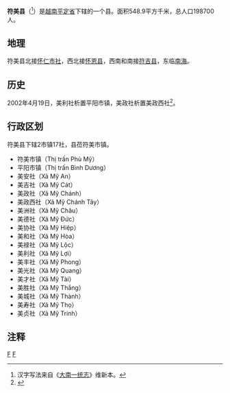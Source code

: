 {{Infobox Settlement
|name                   = 符美县
|settlement_type        = 县
|official_name          = 
|other_name             = 
|native_name            = {{lang|vi|Huyện Phù Mỹ}}
|nickname               = 
|motto                  = 
|image_skyline          = VietnamCowtownExpress1.jpg
|imagesize              = 
|image_caption          = 
|image_flag             = 
|flag_size              = 
|image_seal             = 
|seal_size              = 
|image_shield           = 
|shield_size            = 
|image_blank_emblem     = 
|blank_emblem_size      = 
|image_map              = {{Infobox mapframe|frame-width=250|zoom=10}}
|mapsize                = 
|map_caption            = 
|image_map1             = 
|mapsize1               = 
|map_caption1           = 
|pushpin_map            = Vietnam
|pushpin_label_position = bottom
|pushpin_map_caption    = 
|pushpin_map1           = 
|pushpin_label_position1= 
|pushpin_map_caption1   = 
|subdivision_type       = 国家
|subdivision_name       = {{flag|Vietnam}}
|subdivision_type1      = [[越南行政区划|省]]
|subdivision_name1      = [[平定省|平定省]]
|subdivision_type2      = 行政区划
|subdivision_name2      = 2市镇17社
|subdivision_type3      = 
|subdivision_name3      = 
|seat_type              = 县莅
|seat                   = {{link-vi|符美市镇|Phù Mỹ (thị trấn)}}
|government_type        = 
|leader_title           = 
|leader_name            = 
|leader_title1          = 
|leader_name1           = 
|established_title      = 
|established_date       = 
|area_magnitude         = 
|unit_pref              = 
|area_footnotes         = 
|area_total_km2         = 548.9
|area_land_km2          = 
|area_water_km2         = 
|area_water_percent     = 
|area_urban_km2         = 
|area_metro_km2         = 
|population_as_of       = 
|population_footnotes   = 
|population_note        = 
|population_total       = 198700
|population_density_km2 = auto
|population_metro             = 
|population_density_metro_km2 = 
|population_urban             = 
|population_density_urban_km2 = 
|timezone               = [[越南标准时间|越南标准时间]]
|utc_offset             = +7
|elevation_footnotes    = 
|elevation_m            = 
|coor_type              = 
|coordinates            = 
|postal_code_type       = 
|postal_code            = 
|area_code              = 
|website                = [https://phumy.binhdinh.gov.vn 符美县电子信息门户网站]
|footnotes              = 
}}
'''符美县'''（{{vie|v='''Huyện Phù Mỹ'''|hn=縣符美}}<ref>汉字写法来自《[[大南一统志|大南一统志]]》维新本。</ref>）是[[越南|越南]][[平定省|平定省]]下辖的一个县。面积548.9平方千米，总人口198700人。

==地理==
符美县北接[[怀仁市社|怀仁市社]]，西北接[[怀恩县|怀恩县]]，西南和南接[[符吉县|符吉县]]，东临[[南海|南海]]。

==历史==
2002年4月19日，美利社析置平阳市镇，美政社析置美政西社<ref>{{Cite web |url=https://thuvienphapluat.vn/van-ban/Bo-may-hanh-chinh/Nghi-dinh-46-2002-ND-CP-dieu-chinh-dia-gioi-hanh-chinh-de-thanh-lap-mot-so-xa-thi-tran-thuoc-huyen-Phu-My-Van-Canh-tinh-Binh-Dinh-49598.aspx |title=Nghị định 46/2002/NĐ-CP về việc điều chỉnh địa giới hành chính để thành lập một số xã, thị trấn thuộc các huyện Phù Mỹ, Vân Canh, tỉnh Bình Định |access-date=2020-04-30 |archive-date=2020-11-28 |archive-url=https://web.archive.org/web/20201128215202/https://thuvienphapluat.vn/van-ban/Bo-may-hanh-chinh/Nghi-dinh-46-2002-ND-CP-dieu-chinh-dia-gioi-hanh-chinh-de-thanh-lap-mot-so-xa-thi-tran-thuoc-huyen-Phu-My-Van-Canh-tinh-Binh-Dinh-49598.aspx |dead-url=no }}</ref>。

==行政区划==
符美县下辖2市镇17社，县莅符美市镇。
*符美市镇（Thị trấn Phù Mỹ）
*平阳市镇（Thị trấn Bình Dương）
*美安社（Xã Mỹ An）
*美吉社（Xã Mỹ Cát）
*美政社（Xã Mỹ Chánh）
*美政西社（Xã Mỹ Chánh Tây）
*美洲社（Xã Mỹ Châu）
*美德社（Xã Mỹ Đức）
*美协社（Xã Mỹ Hiệp）
*美和社（Xã Mỹ Hòa）
*美禄社（Xã Mỹ Lộc）
*美利社（Xã Mỹ Lợi）
*美丰社（Xã Mỹ Phong）
*美光社（Xã Mỹ Quang）
*美才社（Xã Mỹ Tài）
*美胜社（Xã Mỹ Thắng）
*美城社（Xã Mỹ Thành）
*美寿社（Xã Mỹ Thọ）
*美贞社（Xã Mỹ Trinh）

==注释==
{{reflist}}
{{平定省行政区划}}
{{越南南中部之县市镇区域划分}}

[[Category:平定省|F]]
[[Category:越南县份|F]]